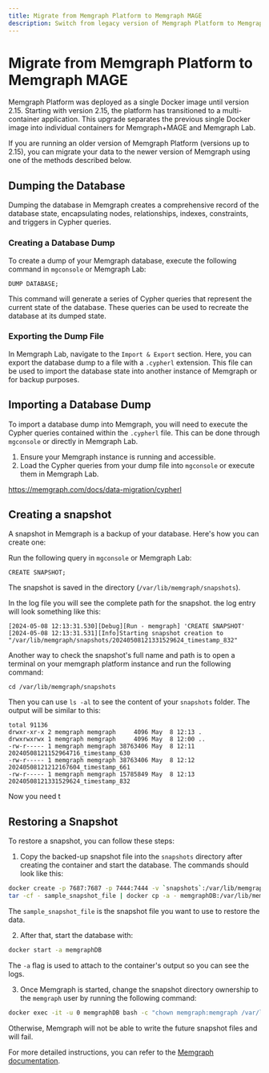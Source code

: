 ```yaml
---
title: Migrate from Memgraph Platform to Memgraph MAGE
description: Switch from legacy version of Memgraph Platform to Memgraph MAGE.
---
```



# Migrate from Memgraph Platform to Memgraph MAGE

Memgraph Platform was deployed as a single Docker image until version 2.15.
Starting with version 2.15, the platform has transitioned to a multi-container
application. This upgrade separates the previous single Docker image into
individual containers for Memgraph+MAGE and Memgraph Lab.

If you are running an older version of Memgraph Platform (versions up to 2.15),
you can migrate your data to the newer version of Memgraph using one of the
methods described below.

## Dumping the Database

Dumping the database in Memgraph creates a comprehensive record of the database state, encapsulating nodes, relationships, indexes, constraints, and triggers in Cypher queries. 

### Creating a Database Dump

To create a dump of your Memgraph database, execute the following command in `mgconsole` or Memgraph Lab:

```opencypher
DUMP DATABASE;
```

This command will generate a series of Cypher queries that represent the current state of the database. These queries can be used to recreate the database at its dumped state.

### Exporting the Dump File

In Memgraph Lab, navigate to the `Import & Export` section. Here, you can export the database dump to a file with a `.cypherl` extension. This file can be used to import the database state into another instance of Memgraph or for backup purposes.

## Importing a Database Dump

To import a database dump into Memgraph, you will need to execute the Cypher queries contained within the `.cypherl` file. This can be done through `mgconsole` or directly in Memgraph Lab.

1. Ensure your Memgraph instance is running and accessible.
2. Load the Cypher queries from your dump file into `mgconsole` or execute them in Memgraph Lab.

https://memgraph.com/docs/data-migration/cypherl

## Creating a snapshot

A snapshot in Memgraph is a backup of your database. Here's how you can create one:

Run the following query in `mgconsole` or Memgraph Lab:

```cypher
CREATE SNAPSHOT;
```
The snapshot is saved in the directory (`/var/lib/memgraph/snapshots`).

In the log file you will see the complete path for the snapshot. the log entry will look something like this:

```
[2024-05-08 12:13:31.530][Debug][Run - memgraph] 'CREATE SNAPSHOT'
[2024-05-08 12:13:31.531][Info]Starting snapshot creation to "/var/lib/memgraph/snapshots/20240508121331529624_timestamp_832"
```

Another way to check the snapshot's full name and path is to open a terminal on your memgraph platform instance and run the following command:

```
cd /var/lib/memgraph/snapshots
```
Then you can use `ls -al` to see the content of your `snapshots` folder. The output will be similar to this:

```
total 91136
drwxr-xr-x 2 memgraph memgraph     4096 May  8 12:13 .
drwxrwxrwx 1 memgraph memgraph     4096 May  8 12:00 ..
-rw-r----- 1 memgraph memgraph 38763406 May  8 12:11 20240508121152964716_timestamp_630
-rw-r----- 1 memgraph memgraph 38763406 May  8 12:12 20240508121212167604_timestamp_661
-rw-r----- 1 memgraph memgraph 15785849 May  8 12:13 20240508121331529624_timestamp_832
```

Now you need t

## Restoring a Snapshot

To restore a snapshot, you can follow these steps:

1. Copy the backed-up snapshot file into the `snapshots` directory after creating the container and start the database. The commands should look like this:
```bash
docker create -p 7687:7687 -p 7444:7444 -v `snapshots`:/var/lib/memgraph/snapshots --name memgraphDB memgraph/memgraph
tar -cf - sample_snapshot_file | docker cp -a - memgraphDB:/var/lib/memgraph/snapshots
```
The `sample_snapshot_file` is the snapshot file you want to use to restore the data. 

2. After that, start the database with:
```bash
docker start -a memgraphDB
```
The `-a` flag is used to attach to the container's output so you can see the logs.

3. Once Memgraph is started, change the snapshot directory ownership to the `memgraph` user by running the following command:
```bash
docker exec -it -u 0 memgraphDB bash -c "chown memgraph:memgraph /var/lib/memgraph/snasphots"
```
Otherwise, Memgraph will not be able to write the future snapshot files and will fail.

For more detailed instructions, you can refer to the [Memgraph documentation](https://memgraph.com/docs/configuration/data-durability-and-backup).
